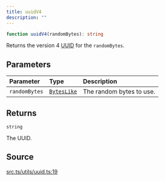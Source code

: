```yaml
---
title: uuidV4
description: ""
---
```


```ts
function uuidV4(randomBytes): string
```

Returns the version 4 [UUID](https://www.ietf.org/rfc/rfc4122.txt)
 for the `randomBytes`.

## Parameters

| Parameter | Type | Description |
| :------ | :------ | :------ |
| `randomBytes` | [`BytesLike`](/content/type-aliases/BytesLike.mdx) | The random bytes to use. |

## Returns

`string`

The UUID.

## Source

[src.ts/utils/uuid.ts:19](https://github.com/dominant-strategies/quais-6.js/blob/3f482dd134064d41657ff7dc9ba8162f741c9c83/src.ts/utils/uuid.ts#L19)
